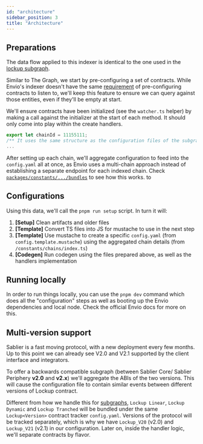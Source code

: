 ```yaml
---
id: "architecture"
sidebar_position: 3
title: "Architecture"
---
```


## Preparations

The data flow applied to this indexer is identical to the one used in the
[lockup subgraph](/api/lockup/the-graph/architecture).

Similar to The Graph, we start by pre-configuring a set of contracts. While Envio's indexer doesn't have the same
[requirement](https://discord.com/channels/438038660412342282/438070183794573313/1153155902933831811) of pre-configuring
contracts to listen to, we'll keep this feature to ensure we can query against those entities, even if they'll be empty
at start.

We'll ensure contracts have been initialized (see the `watcher.ts` helper) by making a call against the initializer at
the start of each method. It should only come into play within the create handlers.

```ts title="packages/constants/.../sepolia.ts"
export let chainId = 11155111;
/** It uses the same structure as the configuration files of the subgraphs */
...
```

After setting up each chain, we'll aggregate configuration to feed into the `config.yaml` all at once, as Envio uses a
multi-chain approach instead of establishing a separate endpoint for each indexed chain. Check
[`packages/constants/.../bundles`](https://github.com/sablier-labs/v2-subgraphs/blob/main/packages/constants/src/bundles)
to see how this works. to

## Configurations

Using this data, we'll call the `pnpm run setup` script. In turn it will:

1. **[Setup]** Clean artifacts and older files
2. **[Template]** Convert TS files into JS for mustache to use in the next step
3. **[Template]** Use mustache to create a specific `config.yaml` (from `config.template.mustache`) using the aggregated
   chain details (from `/constants/chains/index.ts`)
4. **[Codegen]** Run codegen using the files prepared above, as well as the handlers implementation

## Running locally

In order to run things locally, you can use the `pnpm dev` command which does all the "configuration" steps as well as
booting up the Envio dependencies and local node. Check the official Envio docs for more on this.

## Multi-version support

Sablier is a fast moving protocol, with a new deployment every few months. Up to this point we can already see V2.0 and
V2.1 supported by the client interface and integrators.

To offer a backwards compatible subgraph (between Sablier Core/ Sablier Periphery **v2.0** and **v2.x**) we'll aggregate
the ABIs of the two versions. This will cause the configuration file to contain similar events between different
versions of Lockup contract.

Different from how we handle this for [subgraphs](/api/lockup/the-graph/entities), `Lockup Linear`, `Lockup Dynamic` and
`Lockup Tranched` will be bundled under the same `Lockup<Version>` contract tracker `config.yaml`. Versions of the
protocol will be tracked separately, which is why we have `Lockup_V20` (v2.0) and `Lockup_V21` (v2.1) in our
configuration. Later on, inside the handler logic, we'll separate contracts by flavor.
